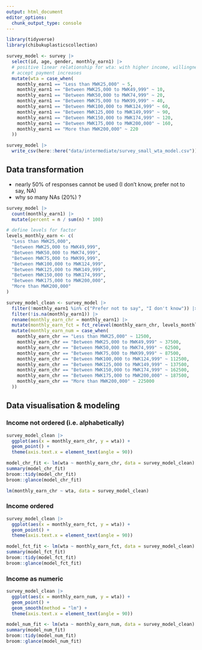 ```yaml
---
output: html_document
editor_options: 
  chunk_output_type: console
---
```

```r

library(tidyverse)
library(chibukuplasticscollection)
```


```r

survey_model <- survey |> 
  select(id, age, gender, monthly_earn1) |> 
  # positive linear relationship for wta: with higher income, willingness to
  # accept payment increases
  mutate(wta = case_when(
    monthly_earn1 == "Less than MWK25,000" ~ 5,
    monthly_earn1 == "Between MWK25,000 to MWK49,999" ~ 10,
    monthly_earn1 == "Between MWK50,000 to MWK74,999" ~ 20,
    monthly_earn1 == "Between MWK75,000 to MWK99,999" ~ 40,
    monthly_earn1 == "Between MWK100,000 to MWK124,999" ~ 60,
    monthly_earn1 == "Between MWK125,000 to MWK149,999" ~ 90,
    monthly_earn1 == "Between MWK150,000 to MWK174,999" ~ 120,
    monthly_earn1 == "Between MWK175,000 to MWK200,000" ~ 160,
    monthly_earn1 == "More than MWK200,000" ~ 220
  ))

survey_model |>
  write_csv(here::here("data/intermediate/survey_small_wta_model.csv"))
```

## Data transformation

- nearly 50% of responses cannot be used (I don't know, prefer not to say, NA)
- why so many NAs (20%) ?

```r
survey_model |> 
  count(monthly_earn1) |> 
  mutate(percent = n / sum(n) * 100) 
```

```r
# define levels for factor
levels_monthly_earn <- c(
  "Less than MWK25,000",
  "Between MWK25,000 to MWK49,999",
  "Between MWK50,000 to MWK74,999",
  "Between MWK75,000 to MWK99,999",
  "Between MWK100,000 to MWK124,999",
  "Between MWK125,000 to MWK149,999",
  "Between MWK150,000 to MWK174,999",
  "Between MWK175,000 to MWK200,000",
  "More than MWK200,000"
)

survey_model_clean <- survey_model |> 
  filter(!monthly_earn1 %in% c("Prefer not to say", "I don't know")) |> 
  filter(!is.na(monthly_earn1)) |>
  rename(monthly_earn_chr = monthly_earn1) |> 
  mutate(monthly_earn_fct = fct_relevel(monthly_earn_chr, levels_monthly_earn)) |> 
  mutate(monthly_earn_num = case_when(
    monthly_earn_chr == "Less than MWK25,000" ~ 12500,
    monthly_earn_chr == "Between MWK25,000 to MWK49,999" ~ 37500,
    monthly_earn_chr == "Between MWK50,000 to MWK74,999" ~ 62500,
    monthly_earn_chr == "Between MWK75,000 to MWK99,999" ~ 87500,
    monthly_earn_chr == "Between MWK100,000 to MWK124,999" ~ 112500,
    monthly_earn_chr == "Between MWK125,000 to MWK149,999" ~ 137500,
    monthly_earn_chr == "Between MWK150,000 to MWK174,999" ~ 162500,
    monthly_earn_chr == "Between MWK175,000 to MWK200,000" ~ 187500,
    monthly_earn_chr == "More than MWK200,000" ~ 225000
  )) 
```

## Data visualisation & modeling

### Income not ordered (i.e. alphabetically)

```r

survey_model_clean |> 
  ggplot(aes(x = monthly_earn_chr, y = wta)) +
  geom_point() +
  theme(axis.text.x = element_text(angle = 90))

```

```r

model_chr_fit <- lm(wta ~ monthly_earn_chr, data = survey_model_clean) 
summary(model_chr_fit)
broom::tidy(model_chr_fit)
broom::glance(model_chr_fit)

lm(monthly_earn_chr ~ wta, data = survey_model_clean) 

```

### Income ordered 

```r
survey_model_clean |> 
  ggplot(aes(x = monthly_earn_fct, y = wta)) +
  geom_point() + 
  theme(axis.text.x = element_text(angle = 90))

```

```r
model_fct_fit <- lm(wta ~ monthly_earn_fct, data = survey_model_clean) 
summary(model_fct_fit)
broom::tidy(model_fct_fit)
broom::glance(model_fct_fit)
```

### Income as numeric

```r
survey_model_clean |> 
  ggplot(aes(x = monthly_earn_num, y = wta)) +
  geom_point() + 
  geom_smooth(method = "lm") +
  theme(axis.text.x = element_text(angle = 90))
```

```r
model_num_fit <- lm(wta ~ monthly_earn_num, data = survey_model_clean) 
summary(model_num_fit)
broom::tidy(model_num_fit)
broom::glance(model_num_fit)
```
